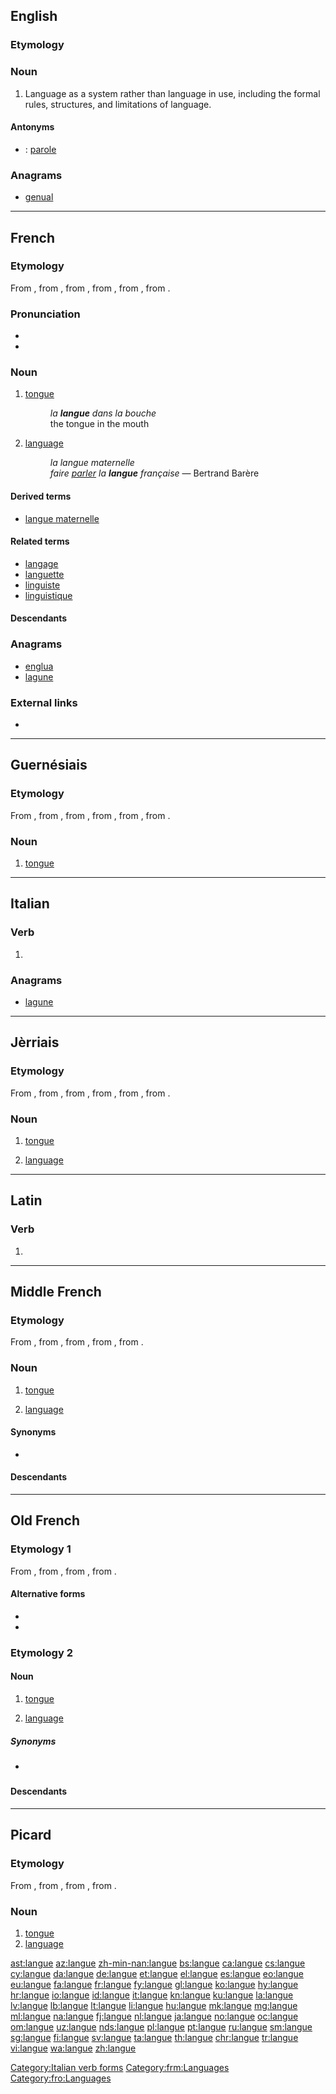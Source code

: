 ==English==

===Etymology===
{{etyl|fr|en}}

===Noun===
{{wikipedia|Langue and parole}}
{{en-noun|-}}

# {{context|linguistics|lang=en}} Language as a system rather than language in use, including the formal rules, structures, and limitations of language.

====Antonyms====
* {{qualifier|language in use}}: [[parole]]

===Anagrams===
* [[genual#English|genual]]

----

==French==

===Etymology===
From {{etyl|frm|fr}} {{term|langue|lang=frm}}, from {{etyl|fro|fr}} {{term|langue|lang=fro}}, from {{etyl|la|fr}} {{term|lingua||tongue, speech, language|lang=la}}, from {{etyl|itc-ola|fr}} {{term|dingua|lang=itc-ola}}, from {{etyl|itc-pro|fr}} {{m|itc-pro|*dn̥χ(u)wā}}, from {{etyl|ine-pro|fr}} {{m|ine-pro|*dn̥ǵʰwéh₂s||tongue, speech, language}}.

===Pronunciation===
* {{audio|Fr-langue.ogg|audio|lang=fr}}
* {{IPA|/lɑ̃ɡ/|lang=fr}}

===Noun===
{{fr-noun|f}}

# {{context|anatomy|lang=fr}} [[tongue]]
#: ''la '''langue''' dans la bouche''
#: the tongue in the mouth
# {{context|linguistics|lang=fr}} [[language]] {{gloss|system of communication using written or spoken words}}
#: ''la langue maternelle''
#: ''faire [[parler]] la '''langue''' française'' — Bertrand Barère

====Derived terms====
* [[langue maternelle]]

====Related terms====
* [[langage]]
* [[languette]]
* [[linguiste]]
* [[linguistique]]

====Descendants====
{{etymtree|fr|ine-pro|*dn̥ǵʰwéh₂s}}

===Anagrams===
* [[englua#French|englua]]
* [[lagune#French|lagune]]

===External links===
* {{R:TLFi}}

----

==Guernésiais==

===Etymology===
From {{etyl|frm|roa-grn}} {{term|langue|lang=frm}}, from {{etyl|fro|roa-grn}} {{term|langue|lang=fro}}, from {{etyl|la|roa-grn}} {{term|lingua|lang=la}}, from {{etyl|itc-ola|roa-grn}} {{m|ast|*dingua}}, from {{etyl|itc-pro|roa-grn}} {{m|itc-pro|*dn̥χ(u)wā}}, from {{etyl|ine-pro|roa-grn}} {{m|ine-pro|*dn̥ǵʰwéh₂s}}.

===Noun===
{{roa-grn-noun|f}}

# {{context|anatomy|lang=roa-grn}} [[tongue]]

----

==Italian==

===Verb===
{{head|it|verb form}}

# {{inflection of|languire||3|s|pres|indc|lang=it}}

===Anagrams===
* [[lagune#Italian|lagune]]

[[Category:Italian verb forms]]

----

==Jèrriais==

===Etymology===
From {{etyl|frm|roa-jer}} {{term|langue|lang=frm}}, from {{etyl|fro|roa-jer}} {{term|langue|lang=fro}}, from {{etyl|la|roa-jer}} {{term|lingua|lang=la}}, from {{etyl|itc-ola|roa-jer}} {{m|ast|*dingua}}, from {{etyl|itc-pro|roa-jer}} {{m|itc-pro|*dn̥χ(u)wā}}, from {{etyl|ine-pro|roa-jer}} {{m|ine-pro|*dn̥ǵʰwéh₂s}}.

===Noun===
{{roa-jer-noun|f}}

# {{context|anatomy|lang=roa-jer}} [[tongue]]
# [[language]]

----

==Latin==

===Verb===
{{la-verb-form|languē}}

# {{inflection of|langueō||2|s|pres|actv|impr|lang=la}}

----

==Middle French==

===Etymology===
From {{etyl|fro|frm}} {{term|langue|lang=fro}}, from {{etyl|la|frm}} {{term|lingua|lang=la}}, from {{etyl|itc-ola|frm}} {{m|ast|*dingua}}, from {{etyl|itc-pro|frm}} {{m|itc-pro|*dn̥χ(u)wā}}, from {{etyl|ine-pro|frm}} {{m|ine-pro|*dn̥ǵʰwéh₂s}}.

===Noun===
{{frm-noun|f}}

# {{context|anatomy|lang=fro}} [[tongue]]
# [[language]]

====Synonyms====
* {{sense|language}} {{l/frm|langage}}

====Descendants====
{{etymtree|frm|ine-pro|*dn̥ǵʰwéh₂s}}

[[Category:frm:Languages]]

----

==Old French==

===Etymology 1===
From {{etyl|la|fro}} {{term|lingua|lang=la}}, from {{etyl|itc-ola|fro}} {{m|ast|*dingua}}, from {{etyl|itc-pro|fro}} {{m|itc-pro|*dn̥χ(u)wā}}, from {{etyl|ine-pro|fro}} {{m|ine-pro|*dn̥ǵʰwéh₂s}}.

====Alternative forms====
* {{l/fro|lingue}}
* {{l/fro|lengue}}

===Etymology 2===
{{etyl|la|fro}} {{term|lingua|lang=la}}

====Noun====
{{fro-noun|f}}

# {{context|anatomy|lang=fro}} [[tongue]]
# [[language]]

=====Synonyms=====
* {{sense|language}} {{l/fro|language}}

====Descendants====
{{etymtree|fro|ine-pro|*dn̥ǵʰwéh₂s}}

[[Category:fro:Languages]]

----

==Picard==

===Etymology===
From {{etyl|la|pcd}} {{term|lingua|lang=la}}, from {{etyl|itc-ola|pcd}} {{m|ast|*dingua}}, from {{etyl|itc-pro|pcd}} {{m|itc-pro|*dn̥χ(u)wā}}, from {{etyl|ine-pro|pcd}} {{m|ine-pro|*dn̥ǵʰwéh₂s}}.

===Noun===
{{head|pcd|noun|g=f|plural|langues}}

# [[tongue]]
# [[language]]

[[ast:langue]]
[[az:langue]]
[[zh-min-nan:langue]]
[[bs:langue]]
[[ca:langue]]
[[cs:langue]]
[[cy:langue]]
[[da:langue]]
[[de:langue]]
[[et:langue]]
[[el:langue]]
[[es:langue]]
[[eo:langue]]
[[eu:langue]]
[[fa:langue]]
[[fr:langue]]
[[fy:langue]]
[[gl:langue]]
[[ko:langue]]
[[hy:langue]]
[[hr:langue]]
[[io:langue]]
[[id:langue]]
[[it:langue]]
[[kn:langue]]
[[ku:langue]]
[[la:langue]]
[[lv:langue]]
[[lb:langue]]
[[lt:langue]]
[[li:langue]]
[[hu:langue]]
[[mk:langue]]
[[mg:langue]]
[[ml:langue]]
[[na:langue]]
[[fj:langue]]
[[nl:langue]]
[[ja:langue]]
[[no:langue]]
[[oc:langue]]
[[om:langue]]
[[uz:langue]]
[[nds:langue]]
[[pl:langue]]
[[pt:langue]]
[[ru:langue]]
[[sm:langue]]
[[sg:langue]]
[[fi:langue]]
[[sv:langue]]
[[ta:langue]]
[[th:langue]]
[[chr:langue]]
[[tr:langue]]
[[vi:langue]]
[[wa:langue]]
[[zh:langue]]